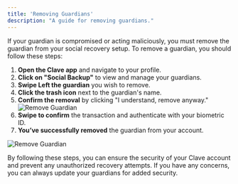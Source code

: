 ```yaml
---
title: 'Removing Guardians'
description: "A guide for removing guardians."
---
```

If your guardian is compromised or acting maliciously, you must remove the guardian from your social recovery setup. To remove a guardian, you should follow these steps:

1. **Open the Clave app** and navigate to your profile.
2. **Click on "Social Backup"** to view and manage your guardians.
3. **Swipe Left the guardian** you wish to remove.
4. **Click the trash icon** next to the guardian's name.
5. **Confirm the removal** by clicking "I understand, remove anyway."
![Remove Guardian](images/cancelrecovery3.png)
6. **Swipe to confirm** the transaction and authenticate with your biometric ID.
7. **You’ve successfully removed** the guardian from your account.

![Remove Guardian](images/cancelrecovery4.png)


By following these steps, you can ensure the security of your Clave account and prevent any unauthorized recovery attempts. If you have any concerns, you can always update your guardians for added security.